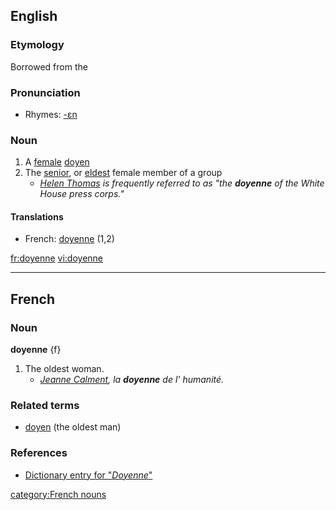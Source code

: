 ==English==

===Etymology===
Borrowed from the {{F.}}

===Pronunciation===
*Rhymes: [[Rhymes:English:-ɛn|-ɛn]]

===Noun===
{{en-noun}}

# A [[female]] [[doyen]]
# The [[senior]], or [[eldest]] female member of a group
#* ''[[w:Helen Thomas|Helen Thomas]] is frequently referred to as "the '''doyenne''' of the White House press corps."'' 

====Translations====
*French: [[doyenne]] {{f}} (1,2)

[[fr:doyenne]]
[[vi:doyenne]]

----

==French==

===Noun===
'''doyenne''' {f}

#  The oldest woman.
#* ''[[w:Jeanne Calment|Jeanne Calment]], la '''doyenne''' de l' humanité.'' 

===Related terms===
* [[doyen]] (the oldest man)
 
===References===
*[http://www.bartleby.com/61/19/D0371900.html Dictionary entry for "''Doyenne''"]

[[category:French nouns]]
